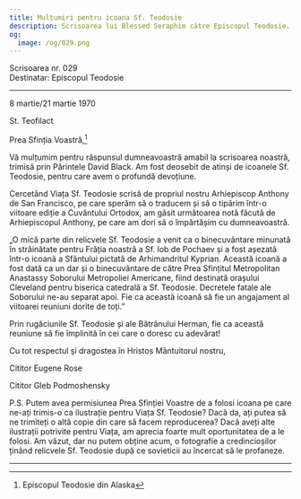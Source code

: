 ```yaml
---
title: Mulțumiri pentru icoana Sf. Teodosie
description: Scrisoarea lui Blessed Seraphim către Episcopul Teodosie.
og:
  image: /og/029.png
---
```


<div style={{textAlign:'right', fontFamily:'monospace'}}>Scrisoarea nr. 029</div>
<div style={{textAlign:'left', fontFamily:'monospace'}}>Destinatar: Episcopul Teodosie</div>

---

8 martie/21 martie 1970

St. Teofilact

Prea Sfinția Voastră,[^1]

Vă mulțumim pentru răspunsul dumneavoastră amabil la scrisoarea noastră, trimisă prin Părintele David Black. Am fost deosebit de atinși de icoanele Sf. Teodosie, pentru care avem o profundă devoțiune.

Cercetând Viața Sf. Teodosie scrisă de propriul nostru Arhiepiscop Anthony de San Francisco, pe care sperăm să o traducem și să o tipărim într-o viitoare ediție a Cuvântului Ortodox, am găsit următoarea notă făcută de Arhiepiscopul Anthony, pe care am dori să o împărtășim cu dumneavoastră.

„O mică parte din relicvele Sf. Teodosie a venit ca o binecuvântare minunată în străinătate pentru Frăția noastră a Sf. Iob de Pochaev și a fost așezată într-o icoană a Sfântului pictată de Arhimandritul Kyprian. Această icoană a fost dată ca un dar și o binecuvântare de către Prea Sfințitul Metropolitan Anastassy Soborului Metropoliei Americane, fiind destinată orașului Cleveland pentru biserica catedrală a Sf. Teodosie. Decretele fatale ale Soborului ne-au separat apoi. Fie ca această icoană să fie un angajament al viitoarei reuniuni dorite de toți.”

Prin rugăciunile Sf. Teodosie și ale Bătrânului Herman, fie ca această reuniune să fie împlinită în cei care o doresc cu adevărat!

Cu tot respectul și dragostea în Hristos Mântuitorul nostru,

Cititor Eugene Rose

Cititor Gleb Podmoshensky

P.S. Putem avea permisiunea Prea Sfinției Voastre de a folosi icoana pe care ne-ați trimis-o ca ilustrație pentru Viața Sf. Teodosie? Dacă da, ați putea să ne trimiteți o altă copie din care să facem reproducerea? Dacă aveți alte ilustrații potrivite pentru Viața, am aprecia foarte mult oportunitatea de a le folosi. Am văzut, dar nu putem obține acum, o fotografie a credincioșilor ținând relicvele Sf. Teodosie după ce sovieticii au încercat să le profaneze.

---

[^1]: Episcopul Teodosie din Alaska